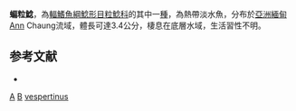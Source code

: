{{Speciesbox 
| taxon = Akysis vespertinus
| status = DD
| status_system = IUCN3.1
| authority = [[Ng|Ng]], 2008
| synonyms = 
}}
'''蝙粒鯰'''，為[[輻鰭魚綱|輻鰭魚綱]][[鯰形目|鯰形目]][[粒鯰科|粒鯰科]]的其中一[[種|種]]，為熱帶淡水魚，分布於[[亞洲|亞洲]][[緬甸|緬甸]]Ann Chaung流域，體長可達3.4公分，棲息在底層水域，生活習性不明。

==参考文献==
*{{FishBase_species|genus=Akysis|species=vespertinus|year=2015|month=2}}

{{Taxonbar}}

[[Category:2008年描述的鱼类|A]]
[[Category:IUCN红色名录数据缺乏物种|B]]
[[Category:粒鯰屬|vespertinus]]